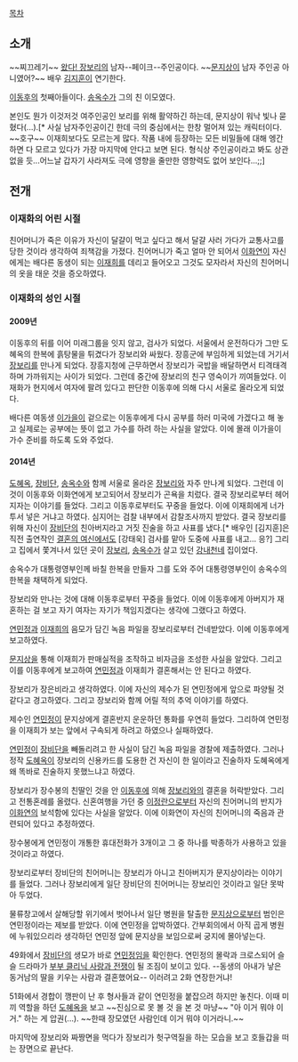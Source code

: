 [[목차]]
== 소개 ==
~~찌끄레기~~
[[왔다! 장보리]]의 남자--페이크--주인공이다. ~~[[문지상]]이 남자 주인공 아니였어?~~ 배우 [[김지훈(배우)|김지훈]]이 연기한다.

[[이동후]]의 첫째아들이다. [[송옥수]]가 그의 친 이모였다.

본인도 뭔가 이것저것 여주인공인 보리를 위해 활약하긴 하는데, 문지상이 워낙 빛나 묻혔다(...).[* 사실 남자주인공이긴 한데 극의 중심에서는 한창 멀어져 있는 캐릭터이다. ~~호구~~ 이재희보다도 모르는게 많다. 작품 내에 등장하는 모든 비밀들에 대해 엥간하면 다 모르고 있다가 가장 마지막에 안다고 보면 된다. 형식상 주인공이라고 봐도 상관 없을 듯...어느날 갑자기 사라져도 극에 영향을 줄만한 영향력도 없어 보인다...;;]

== 전개 ==
=== 이재화의 어린 시절 ===
친어머니가 죽은 이유가 자신이 달걀이 먹고 싶다고 해서 달걀 사러 가다가 교통사고를 당한 것이라 생각하여 죄책감을 가졌다. 친어머니가 죽고 얼마 안 되어서 [[이화연]]이 자신에게는 배다른 동생이 되는 [[이재희(왔다! 장보리)|이재희]]를 데리고 들어오고 그것도 모자라서 자신의 친어머니의 옷을 태운 것을 증오하였다.

=== 이재화의 성인 시절 ===
==== 2009년 ====
이동후의 뒤를 이어 미래그룹을 잇지 않고, 검사가 되었다. 서울에서 운전하다가 그만 도혜옥의 한복에 흙탕물을 튀겼다가 장보리와 싸웠다. 장흥군에 부임하게 되었는데 거기서 [[장보리]]를 만나게 되었다. 장흥지청에 근무하면서 장보리가 국밥을 배달하면서 티격태격하며 가까워지는 사이가 되었다. 그런데 중간에 장보리의 친구 영숙이가 끼여들었다. 이재화가 현지에서 여자에 팔려 있다고 판단한 이동후에 의해 다시 서울로 올라오게 되었다.

배다른 여동생 [[이가을]]이 겉으로는 이동후에게 다시 공부를 하러 미국에 가겠다고 해 놓고 실제로는 공부에는 뜻이 없고 가수를 하려 하는 사실을 알았다. 이에 몰래 이가을이 가수 준비를 하도록 도와 주었다.

==== 2014년 ====
[[도혜옥]], [[장비단]], [[송옥수]]와 함께 서울로 올라온 [[장보리]]와 자주 만나게 되었다. 그런데 이것이 이동후와 이화연에게 보고되어서 장보리가 곤욕을 치렀다. 결국 장보리로부터 헤어지자는 이야기를 들었다. 그리고 이동후로부터도 꾸중을 들었다. 이에 이재희에게 너가 투서 넣은 거냐고 하였다. 심지어는 검찰 내부에서 감찰조사까지 받았다. 결국 장보리를 위해 자신이 [[장비단]]의 친아버지라고 거짓 진술을 하고 사표를 냈다.[* 배우인 [김지훈]은 직전 출연작인 [[결혼의 여신]]에서도 [강태욱] 검사를 맡아 도중에 사표를 내고... 응?] 그리고 집에서 쫓겨나서 있던 곳이 [[장보리]], [[송옥수]]가 살고 있던 [[강내천]]네 집이었다.

송옥수가 대통령영부인께 바칠 한복을 만들자 그를 도와 주어 대통령영부인이 송옥수의 한복을 채택하게 되었다.

장보리와 만나는 것에 대해 이동후로부터 꾸중을 들었다. 이에 이동후에게 아버지가 재혼하는 걸 보고 자기 여자는 자기가 책임지겠다는 생각에 그랬다고 하였다.

[[연민정]]과 [[이재희(왔다! 장보리)|이재희]]의 음모가 담긴 녹음 파일을 장보리로부터 건네받았다. 이에 이동후에게 보고하였다.

[[문지상]]을 통해 이재희가 판매실적을 조작하고 비자금을 조성한 사실을 알았다. 그리고 이를 이동후에게 보고하여 [[연민정]]과 이재희가 결혼해서는 안 된다고 하였다.

장보리가 장은비라고 생각하였다. 이에 자신의 제수가 된 연민정에게 앞으로 파양될 것 같다고 경고하였다. 그리고 장보리와 함께 어릴 적의 추억 이야기를 하였다.

제수인 [[연민정]]이 문지상에게 결혼반지 운운하던 통화를 우연히 들었다. 그리하여 연민정을 이재희가 보는 앞에서 구속되게 하려고 하였으나 실패하였다.

[[연민정]]이 [[장비단]]을 빼돌리려고 한 사실이 담긴 녹음 파일을 경찰에 제출하였다. 그러나 정작 [[도혜옥]]이 장보리의 신용카드를 도용한 건 자신이 한 일이라고 진술하자 도혜옥에게 왜 똑바로 진술하지 못했느냐고 하였다.

장보리가 장수봉의 친딸인 것을 안 [[이동후]]에 의해 [[장보리]]와의 결혼을 허락받았다. 그리고 전통혼례를 올렸다. 신혼여행을 가던 중 [[이정란]]으로부터 자신의 친어머니의 반지가 [[이화연]]의 보석함에 있다는 사실을 알았다. 이에 이화연이 자신의 친어머니의 죽음과 관련되어 있다고 추정하였다.

장수봉에게 연민정이 개통한 휴대전화가 3개이고 그 중 하나를 박종하가 사용하고 있을 것이라고 하였다.

장보리로부터 장비단의 친어머니는 장보리가 아니고 친아버지가 문지상이라는 이야기를 들었다. 그러나 장보리에게 일단 장비단의 친어머니는 장보리인 것이라고 일단 못박아 두었다.

물류창고에서 살해당할 위기에서 벗어나서 일단 병원을 탈출한 [[문지상]]으로부터 범인은 연민정이라는 제보를 받았다. 이에 연민정을 압박하였다. 간부회의에서 아직 곱게 병원에 누워있으리라 생각하던 연민정 앞에 문지상을 보임으로써 궁지에 몰아넣는다.

49화에서 [[장비단]]의 생모가 바로 [[연민정]]임을 확인한다. 연민정의 몰락과 크로스되어 슬슬 드라마가 [[부부 클리닉 사랑과 전쟁]]이 될 조짐이 보이고 있다. --동생의 아내가 낳은 동거남의 딸을 키우는 사람과 결혼했어요-- 이러려고 2화 연장한거냐!

51화에서 경합이 깽판이 난 후 형사들과 같이 연민정을 붙잡으려 하지만 놓친다. 이때 미끼 역할을 하던 [[도혜옥]]을 보고 ~~진심으로 못 볼 것 을 본 것 마냥~~ "아 이거 뭐야 이거." 하는 게 압권(...). ~~한때 장모였던 사람인데 이거 뭐야 이거라니.~~

마지막에 장보리와 짜짱면을 먹다가 장보리가 헛구역질을 하는 모습을 보고 호들갑을 떠는 장면으로 끝난다.

